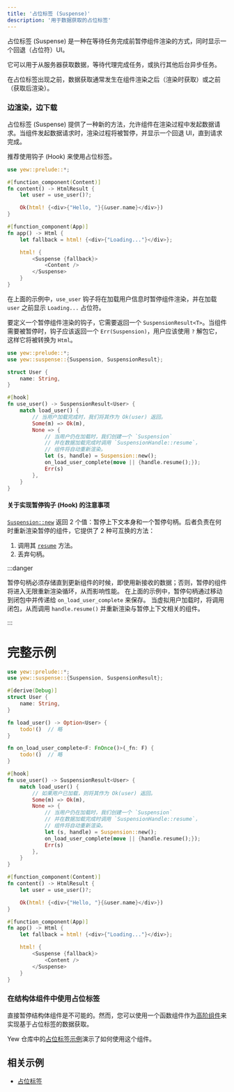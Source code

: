 ```yaml
---
title: '占位标签 (Suspense)'
description: '用于数据获取的占位标签'
---
```


占位标签 (Suspense) 是一种在等待任务完成前暂停组件渲染的方式，同时显示一个回退（占位符）UI。

它可以用于从服务器获取数据，等待代理完成任务，或执行其他后台异步任务。

在占位标签出现之前，数据获取通常发生在组件渲染之后（渲染时获取）或之前（获取后渲染）。

### 边渲染，边下载

占位标签 (Suspense) 提供了一种新的方法，允许组件在渲染过程中发起数据请求。当组件发起数据请求时，渲染过程将被暂停，并显示一个回退 UI，直到请求完成。

推荐使用钩子 (Hook) 来使用占位标签。

```rust ,ignore
use yew::prelude::*;

#[function_component(Content)]
fn content() -> HtmlResult {
    let user = use_user()?;

    Ok(html! {<div>{"Hello, "}{&user.name}</div>})
}

#[function_component(App)]
fn app() -> Html {
    let fallback = html! {<div>{"Loading..."}</div>};

    html! {
        <Suspense {fallback}>
            <Content />
        </Suspense>
    }
}
```

在上面的示例中，`use_user` 钩子将在加载用户信息时暂停组件渲染，并在加载 `user` 之前显示 `Loading...` 占位符。

要定义一个暂停组件渲染的钩子，它需要返回一个 `SuspensionResult<T>`。当组件需要被暂停时，钩子应该返回一个 `Err(Suspension)`，用户应该使用 `?` 解包它，这样它将被转换为 `Html`。

```rust ,ignore
use yew::prelude::*;
use yew::suspense::{Suspension, SuspensionResult};

struct User {
    name: String,
}

#[hook]
fn use_user() -> SuspensionResult<User> {
    match load_user() {
        // 当用户加载完成时，我们将其作为 Ok(user) 返回。
        Some(m) => Ok(m),
        None => {
            // 当用户仍在加载时，我们创建一个 `Suspension`
            // 并在数据加载完成时调用 `SuspensionHandle::resume`，
            // 组件将自动重新渲染。
            let (s, handle) = Suspension::new();
            on_load_user_complete(move || {handle.resume();});
            Err(s)
        },
    }
}
```

#### 关于实现暂停钩子 (Hook) 的注意事项

[`Suspension::new`](https://docs.rs/yew/latest/yew/suspense/struct.Suspension.html#method.new) 返回 2 个值：暂停上下文本身和一个暂停句柄。后者负责在何时重新渲染暂停的组件，它提供了 2 种可互换的方法：

1. 调用其 [`resume`](https://docs.rs/yew/latest/yew/suspense/struct.SuspensionHandle.html#method.resume) 方法。
2. 丢弃句柄。

:::danger

暂停句柄必须存储直到更新组件的时候，即使用新接收的数据；否则，暂停的组件将进入无限重新渲染循环，从而影响性能。
在上面的示例中，暂停句柄通过移动到闭包中并传递给 `on_load_user_complete` 来保存。
当虚拟用户加载时，将调用闭包，从而调用 `handle.resume()` 并重新渲染与暂停上下文相关的组件。

:::

# 完整示例

```rust
use yew::prelude::*;
use yew::suspense::{Suspension, SuspensionResult};

#[derive(Debug)]
struct User {
    name: String,
}

fn load_user() -> Option<User> {
    todo!()  // 略
}

fn on_load_user_complete<F: FnOnce()>(_fn: F) {
    todo!()  // 略
}

#[hook]
fn use_user() -> SuspensionResult<User> {
    match load_user() {
        // 如果用户已加载，则将其作为 Ok(user) 返回。
        Some(m) => Ok(m),
        None => {
            // 当用户仍在加载时，我们创建一个 `Suspension`
            // 并在数据加载完成时调用 `SuspensionHandle::resume`，
            // 组件将自动重新渲染。
            let (s, handle) = Suspension::new();
            on_load_user_complete(move || {handle.resume();});
            Err(s)
        },
    }
}

#[function_component(Content)]
fn content() -> HtmlResult {
    let user = use_user()?;

    Ok(html! {<div>{"Hello, "}{&user.name}</div>})
}

#[function_component(App)]
fn app() -> Html {
    let fallback = html! {<div>{"Loading..."}</div>};

    html! {
        <Suspense {fallback}>
            <Content />
        </Suspense>
    }
}
```

### 在结构体组件中使用占位标签

直接暂停结构体组件是不可能的。然而，您可以使用一个函数组件作为[高阶组件](../advanced-topics/struct-components/hoc)来实现基于占位标签的数据获取。

Yew 仓库中的[占位标签示例](https://github.com/yewstack/yew/tree/master/examples/suspense/src/struct_consumer.rs)演示了如何使用这个组件。

## 相关示例

-   [占位标签](https://github.com/yewstack/yew/tree/master/examples/suspense)
